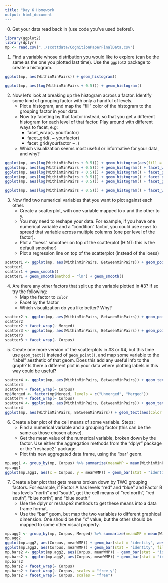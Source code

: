 ```yaml
---
title: "Day 6 Homework
output: html_document
---
```


0. Get your data read back in (use code you've used before!).

```r
library(ggplot2)
library(dplyr)
mp <- read.csv("../scottdata/CognitionPaperFinalData.csv")
```

1. Find a variable whose distribution you would like to explore (can be the same as the one you plotted last time).  Use the `ggplot2` package to create a histogram.

```r
ggplot(mp, aes(WithinMinPairs)) + geom_histogram()

ggplot(mp, aes(log(WithinMinPairs + 0.5))) + geom_histogram()

```


2. Now let's look at breaking up the histogram across a factor. Identify some kind of grouping factor with only a handful of levels.
   - Plot a histogram, and map the "fill" color of the histogram to the grouping factor in your data.
   - Now try faceting by that factor instead, so that you get a different histogram for each level of that factor.  Play around with different ways to facet, e.g:
     - facet_wrap(~ yourfactor)
     - facet_grid(. ~ yourfactor)
     - facet_grid(yourfactor ~ .)
   - Which visualization seems most useful or informative for your data, and why?

```r
ggplot(mp, aes(log(WithinMinPairs + 0.5))) + geom_histogram(aes(fill = Merged))
ggplot(mp, aes(log(WithinMinPairs + 0.5))) + geom_histogram() + facet_wrap(~ Merged)
ggplot(mp, aes(log(WithinMinPairs + 0.5))) + geom_histogram() + facet_grid(. ~ Merged)
ggplot(mp, aes(log(WithinMinPairs + 0.5))) + geom_histogram() + facet_grid(Merged ~ .)
ggplot(mp, aes(log(WithinMinPairs + 0.5))) + geom_histogram() + facet_grid(Merged ~ Corpus)

ggplot(mp, aes(log(WithinMinPairs + 0.5))) + geom_histogram() + facet_wrap(~ Merged, scales = "free_y")

```

3. Now find two numerical variables that you want to plot against each other.  
   - Create a scatterplot, with one variable mapped to x and the other to y.
   - You may need to reshape your data.  For example, if you have one numerical variable and a "condition" factor, you could use `dcast` to spread that variable across multiple columns (one per level of the factor).
   - Plot a "loess" smoother on top of the scatterplot (HINT: this is the default smoother)
   - Plot a regression line on top of the scatterplot (instead of the loess)

```r
scatter1 <- ggplot(mp, aes(WithinMinPairs, BetweenMinPairs)) + geom_point()
scatter1
scatter1 + geom_smooth()
scatter1 + geom_smooth(method = "lm") + geom_smooth()

```

4. Are there any other factors that split up the variable plotted in #3?  If so try the following:
   - Map the factor to `color`
   - Facet by the factor
   - Which visualization do you like better?  Why?

```r
scatter2 <- ggplot(mp, aes(WithinMinPairs, BetweenMinPairs)) + geom_point(aes(color = Merged))
scatter2
scatter2 + facet_wrap(~ Merged)
scatter3 <- ggplot(mp, aes(WithinMinPairs, BetweenMinPairs)) + geom_point(aes(color = Corpus))
scatter3
scatter3 + facet_wrap(~ Corpus)
```
   
5. Create one more version of the scatterplots in #3 or #4, but this time use `geom_text()` instead of `geom_point()`, and map some variable to the "label" aesthetic of that geom.  Does this add any useful info to the graph?  Is there a different plot in your data where plotting labels in this way could be useful?


```r
scatter4 <- ggplot(mp, aes(WithinMinPairs, BetweenMinPairs)) + geom_text(aes(color = Merged, label = Merged))
scatter4
scatter4 + facet_wrap(~ Corpus)
mp$Merged <- factor(mp$Merged, levels = c("Unmerged", "Merged"))
scatter4 + facet_wrap(~ Corpus)
scatter4 <- ggplot(mp, aes(WithinMinPairs, BetweenMinPairs)) + geom_text(aes(color = Corpus, label = Corpus))
scatter4
ggplot(mp, aes(WithinMinPairs, BetweenMinPairs)) + geom_text(aes(color = Corpus, label = Corpus)) + geom_point(size = 2)

```
   
6. Create a bar plot of the cell means of some variable. Steps:
   - Find a numerical variable and a grouping factor (this can be the same as those chosen above).  
   - Get the mean value of the numerical variable, broken down by the factor.  Use either the aggregation methods from the "dplyr" package or the "reshape2" package.
   - Plot this new aggregated data frame, using the "bar" geom.

```r
mp.agg1 <- group_by(mp, Corpus) %>% summarize(meanWMP = mean(WithinMinPairs))
mp.agg1
ggplot(mp.agg1, aes(x = Corpus, y = meanWMP)) + geom_bar(stat = "identity")
```
7. Create a bar plot that gets means broken down by TWO grouping factors.  For example, if Factor A has levels "red" and "blue" and Factor B has levels "north" and "south", get the cell means of "red north", "red south", "blue north", and "blue south."  
   - Use the dplyr or reshape2 methods to get these means into a data frame format.
   - Use the "bar" geom, but map the two variables to different graphical dimension.  One should be the "x" value, but the other should be mapped to some other visual property.

```r
mp.agg2 <- group_by(mp, Corpus, Merged) %>% summarize(meanWMP = mean(WithinMinPairs), meanBMP = mean(BetweenMinPairs))
mp.agg2
ggplot(mp.agg2, aes(Corpus, meanWMP)) + geom_bar(stat = "identity", aes(fill = Merged))
ggplot(mp.agg2, aes(Corpus, meanWMP)) + geom_bar(stat = "identity", fill = "red")
mp.bars2 <- ggplot(mp.agg2, aes(Corpus, meanWMP)) + geom_bar(stat = "identity", aes(fill = Merged), position = "dodge")
mp.bars2 <- ggplot(mp.agg2, aes(Corpus, meanWMP)) + geom_bar(stat = "identity", aes(fill = Merged), position = "dodge")
mp.bars2
mp.bars2 + facet_wrap(~ Corpus)
mp.bars2 + facet_wrap(~ Corpus, scales = "free_y")
mp.bars2 + facet_wrap(~ Corpus, scales = "free")

```

